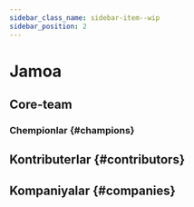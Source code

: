 ```yaml
---
sidebar_class_name: sidebar-item--wip
sidebar_position: 2
---
```



# Jamoa

<WIP ticket="192" />

## Core-team

### Chempionlar {#champions}

## Kontributerlar {#contributors}

## Kompaniyalar {#companies}
